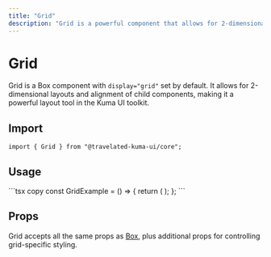 ```yaml
---
title: "Grid"
description: "Grid is a powerful component that allows for 2-dimensional layouts and alignment of child components."
---
```



# Grid

Grid is a Box component with `display="grid"` set by default. It allows for 2-dimensional layouts and alignment of child components, making it a powerful layout tool in the Kuma UI toolkit.

## Import

```tsx copy
import { Grid } from "@travelated-kuma-ui/core";
```

## Usage

<ExampleContainer>
  <GridExample />
</ExampleContainer>
```tsx copy
const GridExample = () => {
  return (
    <Grid gridTemplateColumns="repeat(2, 1fr)" gap={6}>
      <Box bg="teal" height="80px" />
      <Box bg="teal" height="80px" />
      <Box bg="teal" height="80px" />
      <Box bg="teal" height="80px" />
    </Grid>
  );
};
```

## Props

Grid accepts all the same props as [Box](/docs/Components/Box), plus additional props for controlling grid-specific styling.
